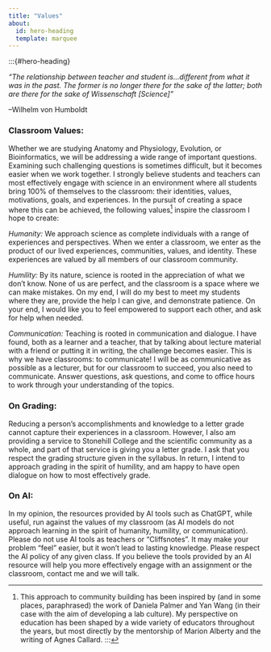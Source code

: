 ```yaml
---
title: "Values"
about:
  id: hero-heading
  template: marquee
---
```


:::{#hero-heading}

*"The relationship between teacher and student is...different from what it was in the past. The former is no longer there for the sake of the latter; both are there for the sake of Wissenschaft [Science]"*

--Wilhelm von Humboldt

### Classroom Values:

Whether we are studying Anatomy and Physiology, Evolution, or Bioinformatics, we will be addressing a wide range of important questions. Examining such challenging questions is sometimes difficult, but it becomes easier when we work together. I strongly believe students and teachers can most effectively engage with science in an environment where all students bring 100% of themselves to the classroom: their identities, values, motivations, goals, and experiences. In the pursuit of creating a space where this can be achieved, the following values[^1] inspire the classroom I hope to create:

*Humanity:* We approach science as complete individuals with a range of experiences and perspectives.  When we enter a classroom, we enter as the product of our lived experiences, communities, values, and identity.  These experiences are valued by all members of our classroom community.  

*Humility:* By its nature, science is rooted in the appreciation of what we don't know.  None of us are perfect, and the classroom is a space where we can make mistakes. On my end, I will do my best to meet my students where they are, provide the help I can give, and demonstrate patience. On your end, I would like you to feel empowered to support each other, and ask for help when needed.  

*Communication:* Teaching is rooted in communication and dialogue. I have found, both as a learner and a teacher, that by talking about lecture material with a friend or putting it in writing, the challenge becomes easier. This is why we have classrooms: to communicate! I will be as communicative as possible as a lecturer, but for our classroom to succeed, you also need to communicate. Answer questions, ask questions, and come to office hours to work through your understanding of the topics. 

### On Grading: 

Reducing a person's accomplishments and knowledge to a letter grade cannot capture their experiences in a classroom.  However, I also am providing a service to Stonehill College and the scientific community as a whole, and part of that service is giving you a letter grade. I ask that you respect the grading structure given in the syllabus. In return, I intend to approach grading in the spirit of humility, and am happy to have open dialogue on how to most effectively grade.  

### On AI: 

In my opinion, the resources provided by AI tools such as ChatGPT, while useful, run against the values of my classroom (as AI models do not approach learning in the spirit of humanity, humility, or communication).  Please do not use AI tools as teachers or "Cliffsnotes". It may make your problem "feel" easier, but it won't lead to lasting knowledge. Please respect the AI policy of any given class. If you believe the tools provided by an AI resource will help you more effectively engage with an assignment or the classroom, contact me and we will talk.

[^1]: This approach to community building has been inspired by (and in some places, paraphrased) the work of Daniela Palmer and Yan Wang (in their case with the aim of developing a lab culture). My perspective on education has been shaped by a wide variety of educators throughout the years, but most directly by the mentorship of Marion Alberty and the writing of Agnes Callard.
:::

